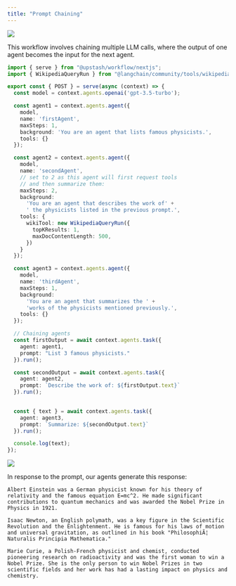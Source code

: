 ```yaml
---
title: "Prompt Chaining"
---
```


<img src="/img/workflow/agents/prompt-chain-diagram.png" />

This workflow involves chaining multiple LLM calls, where the output of one agent becomes the input for the next agent.

```ts
import { serve } from "@upstash/workflow/nextjs";
import { WikipediaQueryRun } from "@langchain/community/tools/wikipedia_query_run";

export const { POST } = serve(async (context) => {
  const model = context.agents.openai('gpt-3.5-turbo');

  const agent1 = context.agents.agent({
    model,
    name: 'firstAgent',
    maxSteps: 1,
    background: 'You are an agent that lists famous physicists.',
    tools: {}
  });

  const agent2 = context.agents.agent({
    model,
    name: 'secondAgent',
    // set to 2 as this agent will first request tools
    // and then summarize them:
    maxSteps: 2,
    background:
      'You are an agent that describes the work of' +
      ' the physicists listed in the previous prompt.',
    tools: {
      wikiTool: new WikipediaQueryRun({
        topKResults: 1,
        maxDocContentLength: 500,
      })
    }
  });

  const agent3 = context.agents.agent({
    model,
    name: 'thirdAgent',
    maxSteps: 1,
    background:
      'You are an agent that summarizes the ' +
      'works of the physicists mentioned previously.',
    tools: {}
  });

  // Chaining agents
  const firstOutput = await context.agents.task({
    agent: agent1,
    prompt: "List 3 famous physicists."
  }).run();

  const secondOutput = await context.agents.task({
    agent: agent2,
    prompt: `Describe the work of: ${firstOutput.text}`
  }).run();
  

  const { text } = await context.agents.task({
    agent: agent3,
    prompt: `Summarize: ${secondOutput.text}`
  }).run();

  console.log(text);
});
```

<img src="/img/workflow/agents/prompt-chaining.png" />

In response to the prompt, our agents generate this response:

```
Albert Einstein was a German physicist known for his theory of relativity and the famous equation E=mc^2. He made significant contributions to quantum mechanics and was awarded the Nobel Prize in Physics in 1921. 

Isaac Newton, an English polymath, was a key figure in the Scientific Revolution and the Enlightenment. He is famous for his laws of motion and universal gravitation, as outlined in his book "PhilosophiÃ¦ Naturalis Principia Mathematica."

Marie Curie, a Polish-French physicist and chemist, conducted pioneering research on radioactivity and was the first woman to win a Nobel Prize. She is the only person to win Nobel Prizes in two scientific fields and her work has had a lasting impact on physics and chemistry.
```
